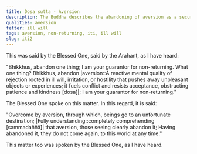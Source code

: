 ```yaml
---
title: Dosa sutta - Aversion
description: The Buddha describes the abandoning of aversion as a security for non-returning.
qualities: aversion
fetter: ill will
tags: aversion, non-returning, iti, ill will
slug: iti2
---
```


This was said by the Blessed One, said by the Arahant, as I have heard:

"Bhikkhus, abandon one thing; I am your guarantor for non-returning. What one thing? Bhikkhus, abandon |aversion::A reactive mental quality of rejection rooted in ill will, irritation, or hostility that pushes away unpleasant objects or experiences; it fuels conflict and resists acceptance, obstructing patience and kindness [dosa]|; I am your guarantor for non-returning."

The Blessed One spoke on this matter. In this regard, it is said:

"Overcome by aversion, through which,
beings go to an unfortunate destination;
|Fully understanding::completely comprehending [sammadaññā]| that aversion,
those seeing clearly abandon it;
Having abandoned it, they do not come again,
to this world at any time."

This matter too was spoken by the Blessed One, as I have heard.